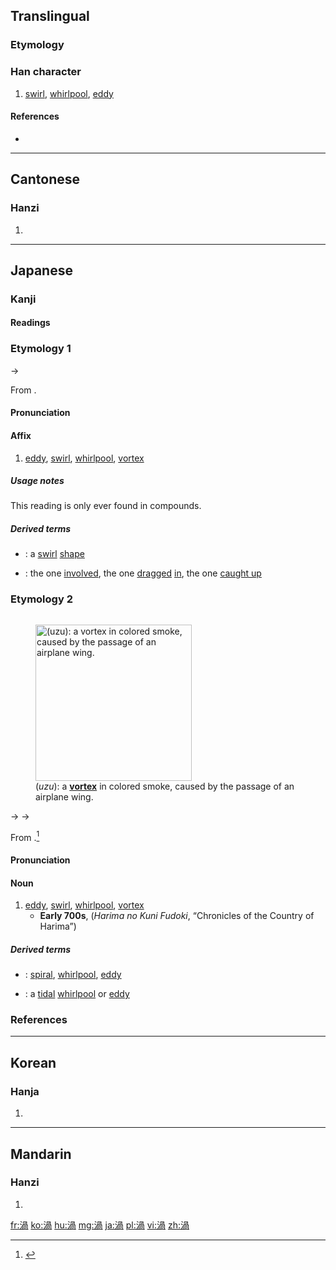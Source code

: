 {{also|涡}}
==Translingual==

===Etymology===
{{Han compound|水|咼|c1=s|c2=p|t1=water|ls=psc}}

===Han character===
{{Han char|rn=85|rad=水|as=09|sn=12|four=3712<sub>7</sub>|canj=水月月口 (EBBR)}}

# [[swirl]], [[whirlpool]], [[eddy]]

====References====
* {{Han ref|kx=0634.070|dkj=17771|dj=1041.040|hdz=31651.030|uh=6E26|ud=28198|bh=B4F5|bd=46325}}

----

==Cantonese==

===Hanzi===
{{yue-hanzi|jyut=[[gwo1]], [[wo1]]|y=gwo1, wo1|sim=涡}}

# {{defn|lang=yue|sort=水09}}

----

==Japanese==

===Kanji===
{{ja-kanji|grade=c|rs=水09}}

====Readings====
{{ja-readings
|goon=[[か]] (ka), {{qualifier|historical}} [[くわ]] (kwa), [[わ]] (wa) {{non-joyo-reading}}
|kanon=[[か]] (ka), {{qualifier|historical}} [[くわ]] (kwa), [[わ]] (wa) {{non-joyo-reading}}
|kanyoon=[[か]] (ka), {{qualifier|historical}} [[くわ]] (kwa)
|kun=[[うず]] (uzu), {{qualifier|historical}} [[うづ]] (udzu)
}}

===Etymology 1===
{{ja-kanjitab|yomi=o|か}}
{{IPAchar|/kwa/}} → {{IPAchar|/ka/}}

From {{etyl|ltc|ja|sort=か}} {{m|zh|渦|tr=kwa?|eddy, swirl, whirlpool}}.

====Pronunciation====
{{ja-pron|yomi=goon|か}}

====Affix====
{{ja-pos|affix|か|hhira=くわ}}

# [[eddy]], [[swirl]], [[whirlpool]], [[vortex]]

=====Usage notes=====
This reading is only ever found in compounds.

=====Derived terms=====
{{der-top}}
* {{ja-r|渦状|かじょう}}: a [[swirl]] [[shape]]
* {{ja-r|渦中|かちゅう}}: the one [[involved]], the one [[dragged]] [[in]], the one [[caught up]]
{{der-bottom}}

===Etymology 2===
<div style="float:right;">
{{wikipedia|lang=ja}}
{{wikipedia|Vortex}}
[[File:Airplane_vortex_edit.jpg|thumb|250px|{{lang|ja|渦}} (''uzu''): a '''[[vortex]]''' in colored smoke, caused by the passage of an airplane wing.]]
</div>
{{ja-kanjitab|yomi=k|sort=うず}}

{{IPAchar|/udu/}} → {{IPAchar|/udzu/}} → {{IPAchar|/uzu/}}

From {{etyl|ojp|ja|うず}}.<ref name="KDJ">{{R:Kokugo Dai Jiten}}</ref>

====Pronunciation====
{{ja-pron|yomi=k|うず|acc=1|acc_ref=DJR}}

====Noun====
{{ja-noun|うず|hhira=うづ}}

# [[eddy]], [[swirl]], [[whirlpool]], [[vortex]]
#* '''Early 700s''', {{lang|ja|播磨国風土記}} (''Harima no Kuni Fudoki'', “Chronicles of the Country of Harima”)
#*: {{ja-usex|'''絞水'''の淵あり。故、'''宇頭'''川と号く|'''うづ''' の ふち あり。 ^かれ、 '''^うづ'''がわ と なづく。|There is a deep '''whirl / eddy''' pool there.  As such, it is called “'''Uzu'''gawa” ('''Eddy''' River).}}

=====Derived terms=====
{{der-top}}
* {{ja-r|渦巻き|うずまき}}: [[spiral]], [[whirlpool]], [[eddy]]
* {{ja-r|渦潮|うずしお}}: a [[tidal]] [[whirlpool]] or [[eddy]]
{{der-bottom}}

===References===
<references/>

----

==Korean==

===Hanja===
{{ko-hanja|hangeul=와|eumhun=|rv=wa|mr=wa|y=wa}}

# {{defn|lang=ko|sort=水09}}

----

==Mandarin==

===Hanzi===
{{cmn-hanzi|sim=涡|pin=[[guō]] ([[guo1]]), [[wō]] ([[wo1]])|wg=kuo<sup>1</sup>, wo<sup>1</sup>}}

# {{defn|lang=cmn|sort=水09}}

[[fr:渦]]
[[ko:渦]]
[[hu:渦]]
[[mg:渦]]
[[ja:渦]]
[[pl:渦]]
[[vi:渦]]
[[zh:渦]]